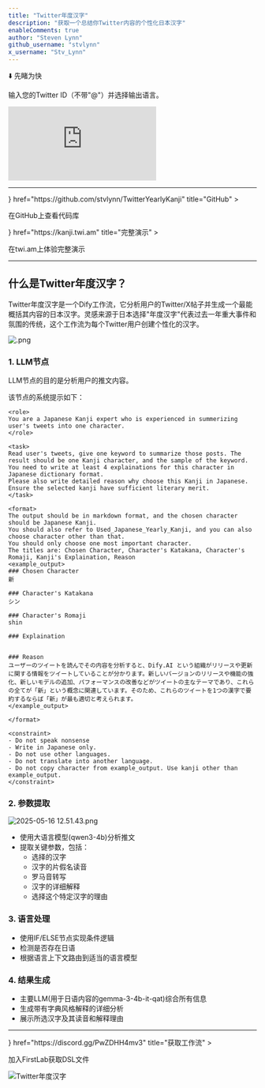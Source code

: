 ```yaml
---
title: "Twitter年度汉字"
description: "获取一个总结你Twitter内容的个性化日本汉字"
enableComments: true
author: "Steven Lynn"
github_username: "stvlynn"
x_username: "Stv_Lynn"
---
```


⬇️ 先睹为快

<Callout title="使用方法">输入您的Twitter ID（不带"@"）并选择输出语言。</Callout>

<iframe
 src="https://instance.hellodify.com/workflow/wlm4Co8dw18MgR4V"
 style={{
   width: '100%',
   minHeight: '600px'
 }}
 frameBorder="0"
 allow="microphone">
</iframe>

---

<Cards>
  <Card 
    icon={<i className="ri-github-fill" />} 
    href="https://github.com/stvlynn/TwitterYearlyKanji" 
    title="GitHub"
  >
  <p>在GitHub上查看代码库</p>
  </Card>
  <Card 
    icon={<i className="ri-pages-line" />} 
    href="https://kanji.twi.am" 
    title="完整演示"
  >
  <p>在twi.am上体验完整演示</p>
  </Card>
</Cards>

---

## 什么是Twitter年度汉字？

Twitter年度汉字是一个Dify工作流，它分析用户的Twitter/X帖子并生成一个最能概括其内容的日本汉字。灵感来源于日本选择"年度汉字"代表过去一年重大事件和氛围的传统，这个工作流为每个Twitter用户创建个性化的汉字。

![.png](https://s2.loli.net/2025/05/16/4Vn5jBCuRyNxTbp.png)

### 1. LLM节点
LLM节点的目的是分析用户的推文内容。

该节点的系统提示如下：

```
<role>
You are a Japanese Kanji expert who is experienced in summerizing user's tweets into one character.
</role>

<task>
Read user's tweets, give one keyword to summarize those posts. The result should be one Kanji character, and the sample of the keyword. 
You need to write at least 4 explainations for this character in Japanese dictionary format.
Please also write detailed reason why choose this Kanji in Japanese.
Ensure the selected kanji have sufficient literary merit.
</task>

<format>
The output should be in markdown format, and the chosen character should be Japanese Kanji.
You should also refer to Used_Japanese_Yearly_Kanji, and you can also choose character other than that.
You should only choose one most important character.
The titles are: Chosen Character, Character's Katakana, Character's Romaji, Kanji's Explaination, Reason
<example_output>
### Chosen Character
新

### Character's Katakana
シン

### Character's Romaji
shin

### Explaination


### Reason
ユーザーのツイートを読んでその内容を分析すると、Dify.AI という組織がリリースや更新に関する情報をツイートしていることが分かります。新しいバージョンのリリースや機能の強化、新しいモデルの追加、パフォーマンスの改善などがツイートの主なテーマであり、これらの全てが「新」という概念に関連しています。そのため、これらのツイートを1つの漢字で要約するならば「新」が最も適切と考えられます。
</example_output>

</format>

<constraint>
- Do not speak nonsense
- Write in Japanese only. 
- Do not use other languages. 
- Do not translate into another language.
- Do not copy character from example_output. Use kanji other than example_output.
</constraint>
```

### 2. 参数提取

![2025-05-16 12.51.43.png](https://s2.loli.net/2025/05/16/hJDjwF4e7gxuNmR.png)

- 使用大语言模型(qwen3-4b)分析推文
- 提取关键参数，包括：
  - 选择的汉字
  - 汉字的片假名读音
  - 罗马音转写
  - 汉字的详细解释
  - 选择这个特定汉字的理由

### 3. 语言处理
- 使用IF/ELSE节点实现条件逻辑
- 检测是否存在日语
- 根据语言上下文路由到适当的语言模型

### 4. 结果生成
- 主要LLM(用于日语内容的gemma-3-4b-it-qat)综合所有信息
- 生成带有字典风格解释的详细分析
- 展示所选汉字及其读音和解释理由

---

<Cards>
  <Card 
    icon={<i className="ri-flow-chart" />} 
    href="https://discord.gg/PwZDHH4mv3" 
    title="获取工作流"
  >
  <p>加入FirstLab获取DSL文件</p>
    <img src="https://s2.loli.net/2025/05/16/4Vn5jBCuRyNxTbp.png" alt="Twitter年度汉字" />
  </Card>
</Cards> 